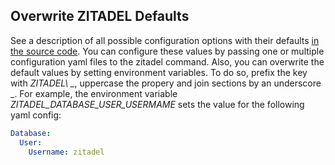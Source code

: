 ## Overwrite ZITADEL Defaults

See a description of all possible configuration options with their defaults [in the source code](https://github.com/zitadel/zitadel/blob/v2/cmd/defaults.yaml).
You can configure these values by passing one or multiple configuration yaml files to the zitadel command.
Also, you can overwrite the default values by setting environment variables.
To do so, prefix the key with *ZITADEL\ _*, uppercase the propery and join sections by an underscore _.
For example, the environment variable *ZITADEL\_DATABASE\_USER\_USERMAME* sets the value for the following yaml config:

```yaml
Database:
  User:
    Username: zitadel
```